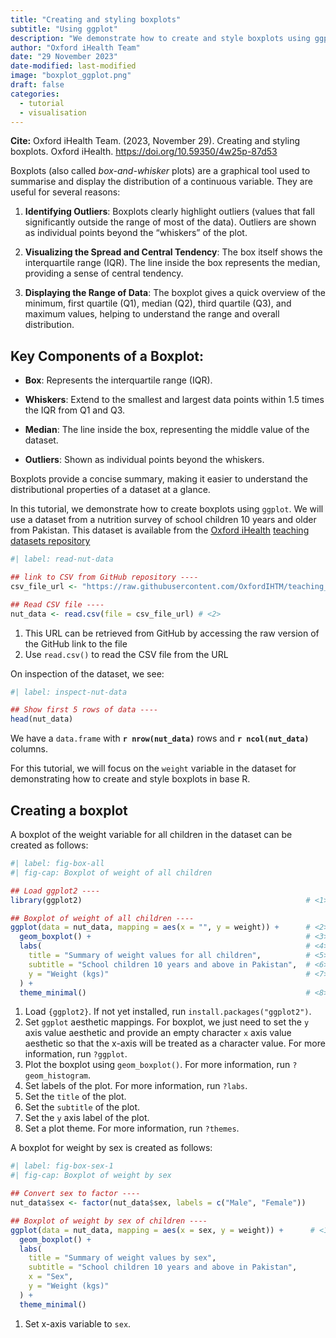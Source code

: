 ```yaml
---
title: "Creating and styling boxplots"
subtitle: "Using ggplot"
description: "We demonstrate how to create and style boxplots using ggplot"
author: "Oxford iHealth Team"
date: "29 November 2023"
date-modified: last-modified
image: "boxplot_ggplot.png"
draft: false
categories:
  - tutorial
  - visualisation
---
```


::: {.column-margin}

**Cite:** Oxford iHealth Team. (2023, November 29). Creating and styling boxplots. Oxford iHealth. [https://doi.org/10.59350/4w25p-87d53](https://doi.org/10.59350/4w25p-87d53)

:::


Boxplots (also called *box-and-whisker* plots) are a graphical tool used to summarise and display the distribution of a continuous variable. They are useful for several reasons:

1. **Identifying Outliers**: Boxplots clearly highlight outliers (values that fall significantly outside the range of most of the data). Outliers are shown as individual points beyond the "whiskers" of the plot.

2. **Visualizing the Spread and Central Tendency**: The box itself shows the interquartile range (IQR). The line inside the box represents the median, providing a sense of central tendency.

3. **Displaying the Range of Data**: The boxplot gives a quick overview of the minimum, first quartile (Q1), median (Q2), third quartile (Q3), and maximum values, helping to understand the range and overall distribution.

## Key Components of a Boxplot:

* **Box**: Represents the interquartile range (IQR).

* **Whiskers**: Extend to the smallest and largest data points within 1.5 times the IQR from Q1 and Q3.

* **Median**: The line inside the box, representing the middle value of the dataset.

* **Outliers**: Shown as individual points beyond the whiskers.

Boxplots provide a concise summary, making it easier to understand the distributional properties of a dataset at a glance.

In this tutorial, we demonstrate how to create boxplots using `ggplot`. We will use a dataset from a nutrition survey of school children 10 years and older from Pakistan. This dataset is available from the [Oxford iHealth](https://oxford-ihtm.io) [teaching datasets repository](https://github.com/OxfordIHTM/teaching_datasets)

```r
#| label: read-nut-data

## link to CSV from GitHub repository ----
csv_file_url <- "https://raw.githubusercontent.com/OxfordIHTM/teaching_datasets/refs/heads/main/school_nutrition.csv" # <1>

## Read CSV file ----
nut_data <- read.csv(file = csv_file_url) # <2>
```

1. This URL can be retrieved from GitHub by accessing the raw version of the GitHub link to the file
2. Use `read.csv()` to read the CSV file from the URL

On inspection of the dataset, we see:

```r
#| label: inspect-nut-data

## Show first 5 rows of data ----
head(nut_data)
```

We have a `data.frame` with **`r nrow(nut_data)`** rows and **`r ncol(nut_data)`** columns.

For this tutorial, we will focus on the `weight` variable in the dataset for demonstrating how to create and style boxplots in base R.

## Creating a boxplot {#sec-create-boxplot}

A boxplot of the weight variable for all children in the dataset can be created as follows:

```r
#| label: fig-box-all
#| fig-cap: Boxplot of weight of all children 

## Load ggplot2 ----
library(ggplot2)                                                  # <1>

## Boxplot of weight of all children ----
ggplot(data = nut_data, mapping = aes(x = "", y = weight)) +      # <2>
  geom_boxplot() +                                                # <3> 
  labs(                                                           # <4>
    title = "Summary of weight values for all children",          # <5>
    subtitle = "School children 10 years and above in Pakistan",  # <6>
    y = "Weight (kgs)"                                            # <7>
  ) +
  theme_minimal()                                                 # <8>
```

1. Load `{ggplot2}`. If not yet installed, run `install.packages("ggplot2")`.
2. Set `ggplot` aesthetic mappings. For boxplot, we just need to set the `y` axis value aesthetic and provide an empty character `x` axis value aesthetic so that the x-axis will be treated as a character value. For more information, run `?ggplot`.
3. Plot the boxplot using `geom_boxplot()`. For more information, run `?geom_histogram`.
4. Set labels of the plot. For more information, run `?labs`.
5. Set the `title` of the plot.
6. Set the `subtitle` of the plot.
7. Set the `y` axis label of the plot.
8. Set a plot theme. For more information, run `?themes`.

A boxplot for weight by sex is created as follows:

```r
#| label: fig-box-sex-1
#| fig-cap: Boxplot of weight by sex

## Convert sex to factor ----
nut_data$sex <- factor(nut_data$sex, labels = c("Male", "Female"))

## Boxplot of weight by sex of children ----
ggplot(data = nut_data, mapping = aes(x = sex, y = weight)) +      # <1>
  geom_boxplot() +
  labs(
    title = "Summary of weight values by sex",
    subtitle = "School children 10 years and above in Pakistan",
    x = "Sex",
    y = "Weight (kgs)"
  ) +
  theme_minimal()
```

1. Set x-axis variable to `sex`.
